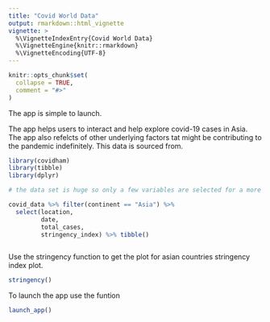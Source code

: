 ```yaml
---
title: "Covid World Data"
output: rmarkdown::html_vignette
vignette: >
  %\VignetteIndexEntry{Covid World Data}
  %\VignetteEngine{knitr::rmarkdown}
  %\VignetteEncoding{UTF-8}
---
```


```r
knitr::opts_chunk$set(
  collapse = TRUE,
  comment = "#>"
)
```

The app is simple to launch.

The app helps users to interact and help explore covid-19 cases in Asia. The app also refelcts of other underlying factors tat might be contributing to the pandemic indefinitely. This data is sourced from. 

```r
library(covidham)
library(tibble)
library(dplyr)

# the data set is huge so only a few variables are selected for a more appropriate vignette

covid_data %>% filter(continent == "Asia") %>% 
  select(location, 
         date, 
         total_cases, 
         stringency_index) %>% tibble()



```

Use the stringency function to get the plot for asian countries stringency index plot. 

```r
stringency()
```

To launch the app use the funtion 

```r
launch_app()
```

